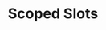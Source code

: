---
id: "vue_tf_hard_014"
questionType: "TRUE_FALSE"
title: "Scoped Slots"
statement: "Scoped slots allow parent components to pass data into child slots."
difficulty: "HARD"
category: "Vue"
correctAnswer: false
explanation: "Scoped slots allow child components to expose data to slot content defined by the parent."
---